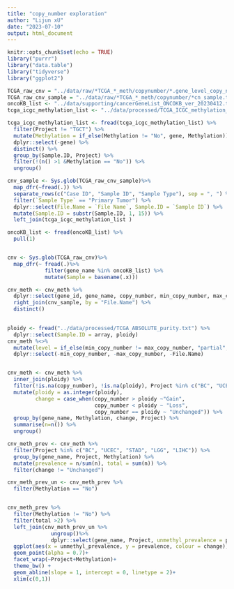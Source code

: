 ```yaml
---
title: "copy_number exploration"
author: "Lijun xU"
date: "2023-07-10"
output: html_document
---
```


```r
knitr::opts_chunk$set(echo = TRUE)
library("purrr")
library("data.table")
library("tidyverse")
library("ggplot2")
```


```r
TCGA_raw_cnv = "../data/raw/*TCGA_*_meth/copynumber/*.gene_level_copy_number.v36.tsv"
TCGA_raw_cnv_sample = "../data/raw/*TCGA_*_meth/copynumber/*cn_sample.tsv"
oncoKB_list <- "../data/supporting/cancerGeneList_ONCOKB_ver_20230412.tsv"
tcga_icgc_methylation_list <- "../data/processed/TCGA_ICGC_methylation_list.tsv"
```

```r
tcga_icgc_methylation_list <- fread(tcga_icgc_methylation_list) %>%
  filter(Project != "TGCT") %>%
  mutate(Methylation = if_else(Methylation != "No", gene, Methylation)) %>%
  dplyr::select(-gene) %>%
  distinct() %>%
  group_by(Sample.ID, Project) %>%
  filter(!(n() >1 &Methylation == "No")) %>%
  ungroup()

cnv_sample <- Sys.glob(TCGA_raw_cnv_sample)%>%
  map_dfr(~fread(.)) %>%
  separate_rows(c("Case ID", "Sample ID", "Sample Type"), sep = ", ") %>%
  filter(`Sample Type` == "Primary Tumor") %>%
  dplyr::select(File.Name = `File Name`, Sample.ID = `Sample ID`) %>%
  mutate(Sample.ID = substr(Sample.ID, 1, 15)) %>%
  left_join(tcga_icgc_methylation_list )

oncoKB_list <- fread(oncoKB_list) %>%
  pull(1)


cnv <- Sys.glob(TCGA_raw_cnv)%>%
  map_dfr(~ fread(.)%>%
            filter(gene_name %in% oncoKB_list) %>%
            mutate(Sample = basename(.x)))

cnv_meth <- cnv_meth %>%
  dplyr::select(gene_id, gene_name, copy_number, min_copy_number, max_copy_number, File.Name = Sample) %>%
  right_join(cnv_sample, by = "File.Name") %>%
  distinct()
      
```
```r
ploidy <- fread("../data/processed/TCGA_ABSOLUTE_purity.txt") %>%
  dplyr::select(Sample.ID = array, ploidy)
cnv_meth %<>%
  mutate(level = if_else(min_copy_number != max_copy_number, "partial", "whole")) %>%
  dplyr::select(-min_copy_number, -max_copy_number, -File.Name)


cnv_meth <- cnv_meth %>%
  inner_join(ploidy) %>%
  filter(!is.na(copy_number), !is.na(ploidy), Project %in% c("BC", "UCEC", "STAD", "LGG", "LIHC")) %>%
  mutate(ploidy = as.integer(ploidy),
         change = case_when(copy_number > ploidy ~"Gain", 
                            copy_number < ploidy ~ "Loss",
                            copy_number == ploidy ~ "Unchanged")) %>%
  group_by(gene_name, Methylation, change, Project) %>%
  summarise(n=n()) %>%
  ungroup() 

cnv_meth_prev <- cnv_meth %>%
  filter(Project %in% c("BC", "UCEC", "STAD", "LGG", "LIHC")) %>%
  group_by(gene_name, Project, Methylation) %>%
  mutate(prevalence = n/sum(n), total = sum(n)) %>%
  filter(change != "Unchanged")

cnv_meth_prev_un <- cnv_meth_prev %>%
  filter(Methylation == "No")


cnv_meth_prev %>%
  filter(Methylation != "No") %>%
  filter(total >2) %>%
  left_join(cnv_meth_prev_un %>%
              ungroup()%>%
              dplyr::select(gene_name, Project, unmethyl_prevalence = prevalence, change), by = c("gene_name", "change","Project")) %>%
  ggplot(aes(x = unmethyl_prevalence, y = prevalence, colour = change))+
  geom_point(alpha = 0.7)+
  facet_wrap(~Project+Methylation)+
  theme_bw() +
  geom_abline(slope = 1, intercept = 0, linetype = 2)+
  xlim(c(0,1))

```